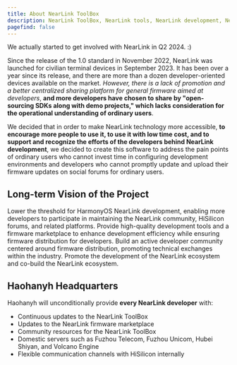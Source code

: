 ```yaml
---
title: About NearLink ToolBox
description: NearLink ToolBox, NearLink tools, NearLink development, NearLink, NearLink ToolBox, our initial idea for the NearLink ToolBox
pagefind: false
---
```



<Aside type="note" title="Fun Fact">We actually started to get involved with NearLink in Q2 2024. :)</Aside>

<Card title="Project Origin" icon="information">

Since the release of the 1.0 standard in November 2022, NearLink was launched for civilian terminal devices in September 2023. It has been over a year since its release, and there are more than a dozen developer-oriented devices available on the market. *However, there is a lack of promotion and a better centralized sharing platform for general firmware aimed at developers*, **and more developers have chosen to share by "open-sourcing SDKs along with demo projects," which lacks consideration for the operational understanding of ordinary users**.

We decided that in order to make NearLink technology more accessible, **to encourage more people to use it, to use it with low time cost, and to support and recognize the efforts of the developers behind NearLink development**, we decided to create this software to address the pain points of ordinary users who cannot invest time in configuring development environments and developers who cannot promptly update and upload their firmware updates on social forums for ordinary users.

</Card>

## Long-term Vision of the Project

<CardGrid stagger>
  <Card title="Lower the Threshold" icon="open-book">
    Lower the threshold for HarmonyOS NearLink development, enabling more developers to participate in maintaining the NearLink community, HiSilicon forums, and related platforms.
  </Card>
  <Card title="Tool Support" icon="setting">
    Provide high-quality development tools and a firmware marketplace to enhance development efficiency while ensuring firmware distribution for developers.
  </Card>
  <Card title="Community Building" icon="heart">
    Build an active developer community centered around firmware distribution, promoting technical exchanges within the industry.
  </Card>
  <Card title="Ecosystem Development" icon="rocket">
    Promote the development of the NearLink ecosystem and co-build the NearLink ecosystem.
  </Card>
</CardGrid>

## Haohanyh Headquarters

<Card title="About Haohanyh" icon="information">

Haohanyh will unconditionally provide **every NearLink developer** with:

- Continuous updates to the NearLink ToolBox
- Updates to the NearLink firmware marketplace
- Community resources for the NearLink ToolBox
- Domestic servers such as Fuzhou Telecom, Fuzhou Unicom, Hubei Shiyan, and Volcano Engine
- Flexible communication channels with HiSilicon internally

</Card>

<CardGrid>
  <LinkCard title="Fuzhou Telecom Headquarters Direct Link" href="//haohanyh-ctcc.gcxstudio.cn/" />
  <LinkCard title="Fuzhou Unicom Headquarters Direct Link" href="//cucc.tj.fz.fj.nearlink-firmwares-mirrors.haohanyh.ovh:44443/" />
</CardGrid>